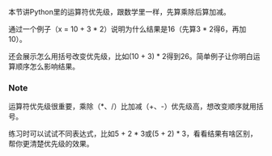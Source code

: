 本节讲Python里的运算符优先级，跟数学里一样，先算乘除后算加减。

通过一个例子（x = 10 + 3 * 2）说明为什么结果是16（先算3 * 2得6，再加10）。

还会展示怎么用括号改变优先级，比如(10 + 3) * 2得到26。简单例子让你明白运算顺序怎么影响结果。

### Note
运算符优先级很重要，乘除（*、/）比加减（+、-）优先级高，想改变顺序就用括号。

练习时可以试试不同表达式，比如5 + 2 * 3或(5 + 2) * 3，看看结果有啥区别，帮你更清楚优先级的效果。

